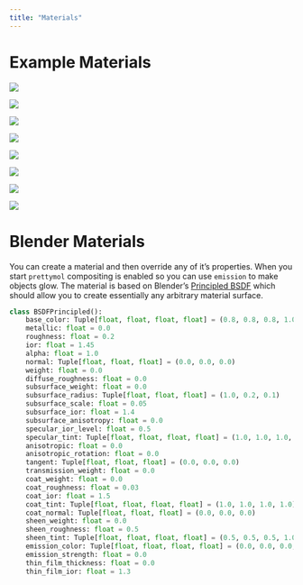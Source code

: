 ```yaml
---
title: "Materials"
---
```



# Example Materials

::: {layout="[[1,1,1,1], [1,1,1,1]]"}
![](./images/materials/loop_01.png)

![](./images/materials/loop_02.png)

![](./images/materials/loop_03.png)

![](./images/materials/loop_04.png)

![](./images/materials/loop_05.png)

![](./images/materials/loop_06.png)

![](./images/materials/loop_07.png)

![](./images/materials/loop_08.png)
:::


# Blender Materials

You can create a material and then override any of it's properties. When you start `prettymol` compositing is enabled so
you can use `emission` to make objects glow. The material is based on Blender's [Principled BSDF](https://docs.blender.org/manual/en/latest/render/shader_nodes/shader/principled.html)
which should allow you to create essentially any arbitrary material surface.

```python
class BSDFPrincipled():
    base_color: Tuple[float, float, float, float] = (0.8, 0.8, 0.8, 1.0)
    metallic: float = 0.0
    roughness: float = 0.2
    ior: float = 1.45
    alpha: float = 1.0
    normal: Tuple[float, float, float] = (0.0, 0.0, 0.0)
    weight: float = 0.0
    diffuse_roughness: float = 0.0
    subsurface_weight: float = 0.0
    subsurface_radius: Tuple[float, float, float] = (1.0, 0.2, 0.1)
    subsurface_scale: float = 0.05
    subsurface_ior: float = 1.4
    subsurface_anisotropy: float = 0.0
    specular_ior_level: float = 0.5
    specular_tint: Tuple[float, float, float, float] = (1.0, 1.0, 1.0, 1.0)
    anisotropic: float = 0.0
    anisotropic_rotation: float = 0.0
    tangent: Tuple[float, float, float] = (0.0, 0.0, 0.0)
    transmission_weight: float = 0.0
    coat_weight: float = 0.0
    coat_roughness: float = 0.03
    coat_ior: float = 1.5
    coat_tint: Tuple[float, float, float, float] = (1.0, 1.0, 1.0, 1.0)
    coat_normal: Tuple[float, float, float] = (0.0, 0.0, 0.0)
    sheen_weight: float = 0.0
    sheen_roughness: float = 0.5
    sheen_tint: Tuple[float, float, float, float] = (0.5, 0.5, 0.5, 1.0)
    emission_color: Tuple[float, float, float, float] = (0.0, 0.0, 0.0, 1.0)
    emission_strength: float = 0.0
    thin_film_thickness: float = 0.0
    thin_film_ior: float = 1.3
```
